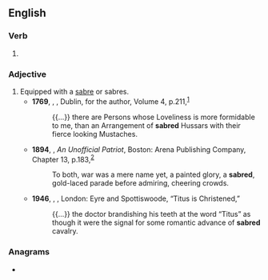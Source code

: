 ==English==

===Verb===
{{head|en|verb form}}

# {{en-past of|sabre}}

===Adjective===
{{en-adj|-}}

# Equipped with a [[sabre]] or sabres.
#* '''1769''', {{w|Henry Brooke (writer)|Henry Brooke}}, ''{{w|The Fool of Quality}}'', Dublin, for the author, Volume 4, p.{{nbsp}}211,<sup>[http://name.umdl.umich.edu/004836069.0001.004]</sup>
#*: {{...}} there are Persons whose Loveliness is more formidable to me, than an Arrangement of '''sabred''' Hussars with their fierce looking Mustaches.
#* '''1894''', {{w|Helen H. Gardener}}, ''An Unofficial Patriot'', Boston: Arena Publishing Company, Chapter 13, p.{{nbsp}}183,<sup>[https://archive.org/details/unofficialpatrio00gard]</sup>
#*: To both, war was a mere name yet, a painted glory, a '''sabred''', gold-laced parade before admiring, cheering crowds.
#* '''1946''', {{w|Mervyn Peake}}, ''{{w|Titus Groan}}'', London: Eyre and Spottiswoode, “Titus is Christened,”
#*: {{...}} the doctor brandishing his teeth at the word “Titus” as though it were the signal for some romantic advance of '''sabred''' cavalry.

===Anagrams===
* {{anagrams|en|ardebs|beards|breads|debars|serdab}}